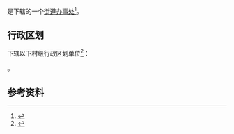 {{中国乡级行政区|51/01/05/019/000}}

'''{{PAGENAMEBASE}}'''是{{PRC admin/fullname|51/01/05/019/000|3}}下辖的一个[[街道办事处|街道办事处]]<ref>{{PRC admin/ref sgc|{{PRC admin/parent|51/01/05/019/000}}}}</ref>。

== 行政区划 ==
{{PAGENAMEBASE}}下辖以下村级行政区划单位<ref>{{PRC admin/ref sgc|51/01/05/019/000}}</ref>：

{{PRC admin/children|51/01/05/019/000}}。

== 参考资料 ==
{{reflist}}

{{四川行政区划小作品}}
{{PRC admin/navcat|51/01/05/019/000}}